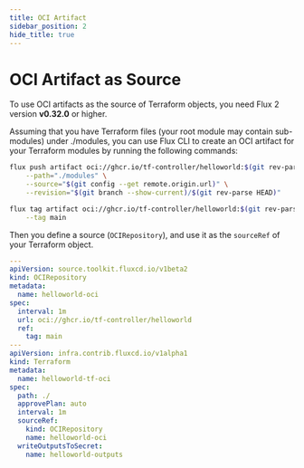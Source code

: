 ```yaml
---
title: OCI Artifact
sidebar_position: 2
hide_title: true
---
```


# OCI Artifact as Source

To use OCI artifacts as the source of Terraform objects, you need Flux 2 version **v0.32.0** or higher.

Assuming that you have Terraform files (your root module may contain sub-modules) under ./modules,
you can use Flux CLI to create an OCI artifact for your Terraform modules
by running the following commands:

```bash
flux push artifact oci://ghcr.io/tf-controller/helloworld:$(git rev-parse --short HEAD) \
    --path="./modules" \
    --source="$(git config --get remote.origin.url)" \
    --revision="$(git branch --show-current)/$(git rev-parse HEAD)"

flux tag artifact oci://ghcr.io/tf-controller/helloworld:$(git rev-parse --short HEAD) \
    --tag main
```

Then you define a source (`OCIRepository`), and use it as the `sourceRef` of your Terraform object.

```yaml hl_lines="5 20-22"
---
apiVersion: source.toolkit.fluxcd.io/v1beta2
kind: OCIRepository
metadata:
  name: helloworld-oci
spec:
  interval: 1m
  url: oci://ghcr.io/tf-controller/helloworld
  ref:
    tag: main
---
apiVersion: infra.contrib.fluxcd.io/v1alpha1
kind: Terraform
metadata:
  name: helloworld-tf-oci
spec:
  path: ./
  approvePlan: auto
  interval: 1m
  sourceRef:
    kind: OCIRepository
    name: helloworld-oci
  writeOutputsToSecret:
    name: helloworld-outputs
```
